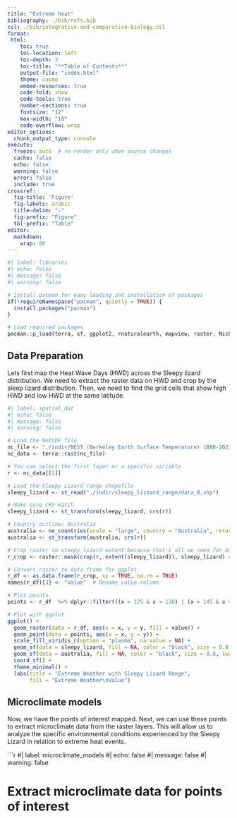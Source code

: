 ```yaml
---
title: "Extreme heat"
bibliography: ./bib/refs.bib
csl: ./bib/integrative-and-comparative-biology.csl
format:
 html:
    toc: true
    toc-location: left
    toc-depth: 3
    toc-title: "**Table of Contents**"
    output-file: "index.html"
    theme: cosmo
    embed-resources: true
    code-fold: show
    code-tools: true
    number-sections: true
    fontsize: "12"
    max-width: "10"
    code-overflow: wrap
editor_options: 
  chunk_output_type: console
execute:
  freeze: auto  # re-render only when source changes
  cache: false
  echo: false
  warning: false
  error: false
  include: true
crossref:
  fig-title: 'Figure'
  fig-labels: arabic
  title-delim: "-"
  fig-prefix: "Figure"
  tbl-prefix: "Table"
editor: 
  markdown: 
    wrap: 80
---
```


```r
#| label: libraries
#| echo: false
#| message: false
#| warning: false

# Install pacman for easy loading and installation of packages
if(!requireNamespace("pacman", quietly = TRUE)) {
  install.packages("pacman")
}

# Load required packages
pacman::p_load(terra, sf, ggplot2, rnaturalearth, mapview, raster, NicheMapR)

```

## Data Preparation

Lets first map the Heat Wave Days (HWD) across the Sleepy lizard distribution. We need to extract the raster data on HWD and crop by the sleep lizard distribution. Then, we need to find the grid cells that show high HWD and low HWD at the same latitude. 

```r
#| label: spatial_dat
#| echo: false
#| message: false
#| warning: false

# Load the NetCDF file
nc_file <- "./indir/BEST (Berkeley Earth Surface Temperature) 1880-2021_TX90p_ANN_AverageMap_2000-2021_-40.45to-9.94_107.27to170.02.nc"
nc_data <- terra::rast(nc_file)

# You can select the first layer or a specific variable
r <- nc_data[[1]]

# Load the Sleepy Lizard range shapefile
sleepy_lizard <- st_read("./indir/sleepy_lizzard_range/data_0.shp")

# Make sure CRS match
sleepy_lizard <- st_transform(sleepy_lizard, crs(r))

# Country outline: Australia
australia <- ne_countries(scale = "large", country = "Australia", returnclass = "sf")
australia <- st_transform(australia, crs(r))

# Crop raster to sleepy lizard extent because that's all we need for microclimate models
r_crop <- raster::mask(crop(r, extent(sleepy_lizard)), sleepy_lizard) # crop

# Convert raster to data frame for ggplot
r_df <- as.data.frame(r_crop, xy = TRUE, na.rm = TRUE)
names(r_df)[3] <- "value"  # Rename value column

# Plot points
points <- r_df  %>% dplyr::filter(((x > 125 & x < 130) | (x > 145 & x < 150)) & (y > -30 & y < -29))

# Plot with ggplot
ggplot() +
  geom_raster(data = r_df, aes(x = x, y = y, fill = value)) +
  geom_point(data = points, aes(x = x, y = y)) +
  scale_fill_viridis_c(option = "plasma", na.value = NA) +
  geom_sf(data = sleepy_lizard, fill = NA, color = "black", size = 0.8, lwd = 0.5) +  # <- thicker lines
  geom_sf(data = australia, fill = NA, color = "black", size = 0.8, lwd = 0.5) +
  coord_sf() +
  theme_minimal() +
  labs(title = "Extreme Weather with Sleepy Lizard Range",
       fill = "Extreme Weather\nValue")
```

## Microclimate models

Now, we have the points of interest mapped. Next, we can use these points to extract microclimate data from the raster layers. This will allow us to analyze the specific environmental conditions experienced by the Sleepy Lizard in relation to extreme heat events.

```r
#| label: microclimate_models
#| echo: false
#| message: false
#| warning: false

# Extract microclimate data for points of interest

